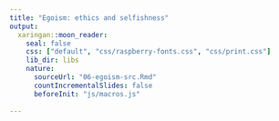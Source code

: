 ```yaml
---
title: "Egoism: ethics and selfishness"
output:
  xaringan::moon_reader:
    seal: false
    css: ["default", "css/raspberry-fonts.css", "css/print.css"]
    lib_dir: libs
    nature:
      sourceUrl: "06-egoism-src.Rmd"
      countIncrementalSlides: false
      beforeInit: "js/macros.js"
      
---
```

